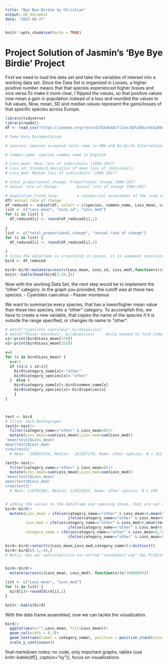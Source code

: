 ```yaml
---
title: "Bye Bye Birdie by Christian"
output: md_document
date: "2023-06-27"
---
```


```r
knitr::opts_chunk$set(echo = TRUE)
```
# Project Solution of Jasmin's 'Bye Bye Birdie' Project
First we need to load the data set and take the variables of interest into a working data set. Since the Data Set is organized in Losses, a higher positive number means that that species experienced higher losses and vice versa.To make it more clear, I flipped the values, so that positive values now mean a gain in population instead of a loss and rounded the values to full values. Now, mean, SD and median values represent the gains/losses of that specific species across Europe. 

```r
library(tidyverse)
library(readxl)
df <- read_csv("https://zenodo.org/record/5544548/files/EU%20birds%20decline%20overall%20in%20line%20with%20global%20patterns_species_results.csv?download=1", show_col_types = FALSE)

# Some Data Documentation

# species: species accepted latin name in HBW and BirdLife International (2019)

# common_name: species common name in English

# Loss_mean: Mean loss of individuals (1980-2017)
# Loss_sd: Standard deviation of mean loss of individuals 
# Loss_med: Median loss of individuals (1980-2017)

# total_proportional_change: Proportional change 1980:2017
# annual rate of change:		Annual rate of change 1980:2017

# population_trend_long:		a categorical assessment of the long-term trend in national species abundance: (I) Increasing, (D) Decreasing, (F) Fluctuating around zero, (U) Uncertain, (UNK) Unknown, or (S) Stable.
df$`annual rate of change`
df_reduced <- subset(df, select = c(species, common_name, Loss_mean, Loss_sd, Loss_med, total_proportional_change, `annual rate of change`))
list <- c("Loss_mean", "Loss_sd", "Loss_med")
for (i in list) {
  df_reduced[i] <- round(df_reduced[i],1)
  
}
list <- c("total_proportional_change", "annual rate of change")
for (i in list) {
  df_reduced[i] <- round(df_reduced[i],3)
  
}
# Since the dataframe is orientated in Losses, it is somewhat confusing, since negative values mean population growth, while positive values equal a decline --> reframe the dataset
bird <- df_reduced

bird<-bird|>mutate(across(c(Loss_mean, Loss_sd, Loss_med),function(x)(x*-1) ))
knitr::kable(head(bird[1:20,]))
```
Now with the working Data Set, the next step would be to implement the "other" category. In the graph you provided, the cutoff was at these two species:
  - Cyanistes caeruleus 
  - Passer montanus 

We want to summarize every species, that has a lower/higher mean value than these two species, into a "other" category. To accomplish this, we have to create a new variable, that copies the name of the species if it is outside the range specified, or changes its name to "other". 

```r
# match("Cyanistes caeruleus",bird$species)
# match("Passer montanus", bird$species)     #only needed to find index position: 370 & 353 
x1<-print(bird$Loss_mean[370])
x2<-print(bird$Loss_mean[353])

x=0
for (i in bird$Loss_mean) {
  x=x+1
  if (x1>i & x2<i){
    bird$category_name[x]<-"other"
    bird$category_species[x]<-"other"
  }  else {
    bird$category_name[x]<-bird$common_name[x]
    bird$category_species[x]<-bird$species[x]
    }
}



test <- bird
# filter nach Bedingungen
test2<-test|> 
  filter(category_name=="other" & Loss_mean<0)|>
  mutate(Loss_mean=sum(Loss_mean),Loss_med=sum(Loss_med))
'mean(test2$Loss_mean)
mean(test2$Loss_med)
nrow(test2)'
  # Mean: -280815724, Median: -281267170, Name: other species; N = 163

test3<-test|> 
  filter(category_name=="other" & Loss_mean>0)|>
  mutate(Loss_mean=sum(Loss_mean),Loss_med=sum(Loss_med))
'mean(test3$Loss_mean)
mean(test3$Loss_med)
nrow(test3)'
  # Mean: 118702281, Median: 114432915, Name: other species; N = 198


# adding the values to the dataframe and removing those, that are not necessary for analysis (all the duplicate other entries)
bird<-bird|>
  mutate(Loss_mean = ifelse(category_name=="other" & Loss_mean>0,mean(test3$Loss_mean),
                            ifelse(category_name=="other" & Loss_mean<0,mean(test2$Loss_mean),Loss_mean)),
         Loss_med = ifelse(category_name=="other" & Loss_med>0,mean(test3$Loss_med),
                            ifelse(category_name=="other" & Loss_med<0,mean(test2$Loss_med),Loss_med)),
         category_name = ifelse(category_name=="other" & Loss_mean>0,"other species; N = 198",
                            ifelse(category_name=="other" & Loss_mean<0,"other species; N = 163",category_name)))

bird<-bird|>select(c(Loss_mean,Loss_med,category_name))|>distinct()
bird<-bird[c(-1,-4),]
# Notiz: Das war wahrscheinlich ein extrem "roundabout way" das Problem zu lösen aber, hey irgendwie hat es doch noch geklappt...


bird<-bird|>
  mutate(across(c(Loss_mean, Loss_med), function(x)(x/1000000)))

list <- c("Loss_mean", "Loss_med")
for (i in list) {
  bird[i]<-round(bird[i],1)
}  

knitr::kable(bird)
```

With the data frame assembled, now we can tackle the visualization. 

```r

bird|>
  ggplot(aes(x="",Loss_mean, fill=Loss_mean))+ 
  geom_col(width = 0.3)+
  geom_text(aes(label = category_name), position = position_stack(vjust = 0.5))+
  scale_y_continuous()


```

final markdown notes:
no code, only important graphs, tables (use knitr::kable(df[], caption="xy")), focus on visualizations